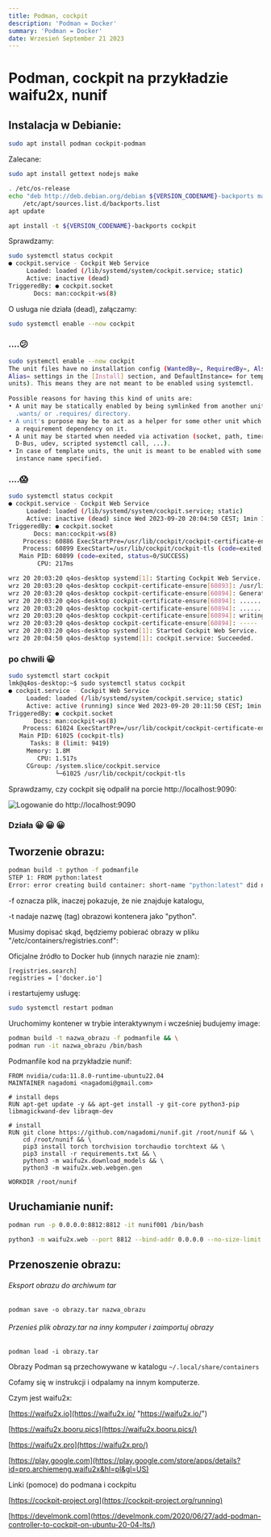```yaml
---
title: Podman, cockpit
description: 'Podman = Docker'
summary: 'Podman = Docker'
date: Wrzesień September 21 2023
---
```


# Podman, cockpit na przykładzie waifu2x, nunif

## Instalacja w Debianie:

```bash
sudo apt install podman cockpit-podman
```

Zalecane:

```bash
sudo apt install gettext nodejs make
```

```bash
. /etc/os-release
echo "deb http://deb.debian.org/debian ${VERSION_CODENAME}-backports main" > \
    /etc/apt/sources.list.d/backports.list
apt update
```

```bash
apt install -t ${VERSION_CODENAME}-backports cockpit
```

Sprawdzamy:

```bash
sudo systemctl status cockpit
● cockpit.service - Cockpit Web Service
     Loaded: loaded (/lib/systemd/system/cockpit.service; static)
     Active: inactive (dead)
TriggeredBy: ● cockpit.socket
       Docs: man:cockpit-ws(8)
```

O usługa nie działa (dead), załączamy:

```bash
sudo systemctl enable --now cockpit
```

### ....😕 

```bash
sudo systemctl enable --now cockpit
The unit files have no installation config (WantedBy=, RequiredBy=, Also=,
Alias= settings in the [Install] section, and DefaultInstance= for template
units). This means they are not meant to be enabled using systemctl.
 
Possible reasons for having this kind of units are:
• A unit may be statically enabled by being symlinked from another unit's
  .wants/ or .requires/ directory.
• A unit's purpose may be to act as a helper for some other unit which has
  a requirement dependency on it.
• A unit may be started when needed via activation (socket, path, timer,
  D-Bus, udev, scripted systemctl call, ...).
• In case of template units, the unit is meant to be enabled with some
  instance name specified.
```

### ....😱 

```bash
sudo systemctl status cockpit
● cockpit.service - Cockpit Web Service
     Loaded: loaded (/lib/systemd/system/cockpit.service; static)
     Active: inactive (dead) since Wed 2023-09-20 20:04:50 CEST; 1min 1s ago
TriggeredBy: ● cockpit.socket
       Docs: man:cockpit-ws(8)
    Process: 60886 ExecStartPre=/usr/lib/cockpit/cockpit-certificate-ensure --for-cockpit-tls (code=exited, status=0/SUCCESS)
    Process: 60899 ExecStart=/usr/lib/cockpit/cockpit-tls (code=exited, status=0/SUCCESS)
   Main PID: 60899 (code=exited, status=0/SUCCESS)
        CPU: 217ms

wrz 20 20:03:20 q4os-desktop systemd[1]: Starting Cockpit Web Service...
wrz 20 20:03:20 q4os-desktop cockpit-certificate-ensure[60893]: /usr/lib/cockpit/cockpit-certificate-helper: line 25: sscg: command not found
wrz 20 20:03:20 q4os-desktop cockpit-certificate-ensure[60894]: Generating a RSA private key
wrz 20 20:03:20 q4os-desktop cockpit-certificate-ensure[60894]: ..........................................................+++++
wrz 20 20:03:20 q4os-desktop cockpit-certificate-ensure[60894]: .......................+++++
wrz 20 20:03:20 q4os-desktop cockpit-certificate-ensure[60894]: writing new private key to '0-self-signed.key'
wrz 20 20:03:20 q4os-desktop cockpit-certificate-ensure[60894]: -----
wrz 20 20:03:20 q4os-desktop systemd[1]: Started Cockpit Web Service.
wrz 20 20:04:50 q4os-desktop systemd[1]: cockpit.service: Succeeded.
```

### po chwili 😀 

```bash
sudo systemctl start cockpit
lmk@q4os-desktop:~$ sudo systemctl status cockpit
● cockpit.service - Cockpit Web Service
     Loaded: loaded (/lib/systemd/system/cockpit.service; static)
     Active: active (running) since Wed 2023-09-20 20:11:50 CEST; 1min 2s ago
TriggeredBy: ● cockpit.socket
       Docs: man:cockpit-ws(8)
    Process: 61024 ExecStartPre=/usr/lib/cockpit/cockpit-certificate-ensure --for-cockpit-tls (code=exited, status=0/SUCCESS)
   Main PID: 61025 (cockpit-tls)
      Tasks: 8 (limit: 9419)
     Memory: 1.8M
        CPU: 1.517s
     CGroup: /system.slice/cockpit.service
             └─61025 /usr/lib/cockpit/cockpit-tls
```

Sprawdzamy, czy cockpit się odpalił na porcie http://localhost:9090:

![Logowanie do http://localhost:9090](https://raw.githubusercontent.com/lukasz-sklad/blog/main/posts/920/podman-cockpit.png)

### Działa 😀 😀 😀 

## Tworzenie obrazu:

```bash
podman build -t python -f podmanfile
STEP 1: FROM python:latest
Error: error creating build container: short-name "python:latest" did not resolve to an alias and no unqualified-search registries are defined in "/etc/containers/registries.conf"
```

\-f oznacza plik, inaczej pokazuje, że nie znajduje katalogu,

\-t nadaje nazwę (tag) obrazowi kontenera jako "python".

Musimy dopisać skąd, będziemy pobierać obrazy w pliku "/etc/containers/registries.conf":

Oficjalne źródło to Docker hub (innych narazie nie znam):

```text
[registries.search]
registries = ['docker.io']
```

i restartujemy usługę:

```bash
sudo systemctl restart podman
```

Uruchomimy kontener w trybie interaktywnym i wcześniej budujemy image:

```bash
podman build -t nazwa_obrazu -f podmanfile && \
podman run -it nazwa_obrazu /bin/bash
```

Podmanfile kod na przykładzie nunif:

```text
FROM nvidia/cuda:11.8.0-runtime-ubuntu22.04
MAINTAINER nagadomi <nagadomi@gmail.com>

# install deps
RUN apt-get update -y && apt-get install -y git-core python3-pip libmagickwand-dev libraqm-dev

# install
RUN git clone https://github.com/nagadomi/nunif.git /root/nunif && \
    cd /root/nunif && \
    pip3 install torch torchvision torchaudio torchtext && \
    pip3 install -r requirements.txt && \
    python3 -m waifu2x.download_models && \
    python3 -m waifu2x.web.webgen.gen

WORKDIR /root/nunif
```

## Uruchamianie nunif:

```bash
podman run -p 0.0.0.0:8812:8812 -it nunif001 /bin/bash
```

```bash
python3 -m waifu2x.web --port 8812 --bind-addr 0.0.0.0 --no-size-limit
```

## Przenoszenie obrazu:

###### Eksport obrazu do archiwum tar

```
podman save -o obrazy.tar nazwa_obrazu
```

###### Przenieś plik obrazy.tar na inny komputer i zaimportuj obrazy

```
podman load -i obrazy.tar
```

Obrazy Podman są przechowywane w katalogu `~/.local/share/containers` 

Cofamy się w instrukcji i odpalamy na innym komputerze.

Czym jest waifu2x:

[https://waifu2x.io](https://waifu2x.io/ "https://waifu2x.io/")

[https://waifu2x.booru.pics](https://waifu2x.booru.pics/)

[https://waifu2x.pro](https://waifu2x.pro/)

[https://play.google.com](https://play.google.com/store/apps/details?id=pro.archiemeng.waifu2x&hl=pl&gl=US)

Linki (pomoce) do podmana i cockpitu

[https://cockpit-project.org](https://cockpit-project.org/running)

[https://develmonk.com](https://develmonk.com/2020/06/27/add-podman-controller-to-cockpit-on-ubuntu-20-04-lts/)
